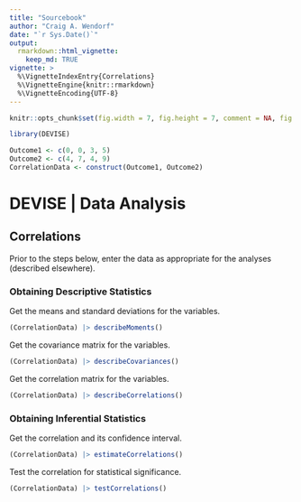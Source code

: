 ```yaml
---
title: "Sourcebook"
author: "Craig A. Wendorf"
date: "`r Sys.Date()`"
output: 
  rmarkdown::html_vignette:
    keep_md: TRUE
vignette: >
  %\VignetteIndexEntry{Correlations}
  %\VignetteEngine{knitr::rmarkdown}
  %\VignetteEncoding{UTF-8}
---
```


```r
knitr::opts_chunk$set(fig.width = 7, fig.height = 7, comment = NA, fig.path = "figures/")
```

```r
library(DEVISE)
```

```r
Outcome1 <- c(0, 0, 3, 5)
Outcome2 <- c(4, 7, 4, 9)
CorrelationData <- construct(Outcome1, Outcome2)
```

# DEVISE | Data Analysis

## Correlations

Prior to the steps below, enter the data as appropriate for the analyses (described elsewhere).

### Obtaining Descriptive Statistics

Get the means and standard deviations for the variables.

```r
(CorrelationData) |> describeMoments()
```

Get the covariance matrix for the variables.

```r
(CorrelationData) |> describeCovariances()
```

Get the correlation matrix for the variables.

```r
(CorrelationData) |> describeCorrelations()
```

### Obtaining Inferential Statistics

Get the correlation and its confidence interval.

```r
(CorrelationData) |> estimateCorrelations()
```

Test the correlation for statistical significance.

```r
(CorrelationData) |> testCorrelations()
```
